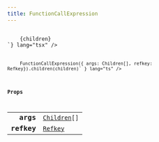 ```yaml
---
title: FunctionCallExpression
---
```



<Tabs syncKey="component-style">
    <TabItem label="jsx">
        <Code code={`import { FunctionCallExpression } from "@alloy-js/core" 

<FunctionCallExpression args={Children[]} refkey={Refkey}>
    {children}
</FunctionCallExpression>`} lang="tsx" />
</TabItem>
<TabItem label="stc">
    <Code code={`import { FunctionCallExpression } from "@alloy-js/core/stc" 

FunctionCallExpression({ args: Children[], refkey: Refkey}).children(children)` } lang="ts" />
</TabItem>
</Tabs>

### Props

<table>
  <tr>
    <td style="text-align: right;font-weight: bold;">args</td>
    <td>
      <Badge text="optional" variant="note" size="small" /> <code><a href="/reference/core/types/children/">Children</a>[]</code>
  
  
  
  
  </td>
  </tr>
  <tr>
    <td style="text-align: right;font-weight: bold;">refkey</td>
    <td>
       <code><a href="/reference/core/types/refkey/">Refkey</a></code>
  
  
  
  
  </td>
  </tr>
</table>